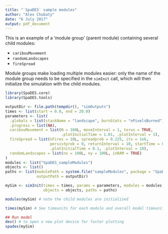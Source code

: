 ---
title: "`SpaDES` sample modules"
author: "Alex Chubaty"
date: "6 July 2017"
output: pdf_document
---

This is an example of a 'module group' (parent module) containing several child modules:

- `caribouMovement`
- `randomLandscapes`
- `fireSpread`

Module groups make loading multiple modules easier: only the name of the module group needs to be specified in the `simInit` call, which will then initialize the simulation with the child modules.

```{r module-group-init, eval=FALSE}
library(SpaDES.core)
library(SpaDES.tools)

outputDir <- file.path(tempdir(), "simOutputs")
times <- list(start = 0.0, end = 20.0)
parameters <- list(
  .globals = list(stackName = "landscape", burnStats = "nPixelsBurned"),
  .progress = list(NA),
  caribouMovement = list(N = 100L, moveInterval = 1, torus = TRUE,
                         .plotInitialTime = 1.01, .plotInterval = 1),
  fireSpread = list(nFires = 10L, spreadprob = 0.225, its = 1e6,
                    persistprob = 0, returnInterval = 10, startTime = 0,
                    .plotInitialTime = 0.1, .plotInterval = 10),
  randomLandscapes = list(nx = 100L, ny = 100L, inRAM = TRUE)
)
modules <- list("SpaDES_sampleModules")
objects <- list()
paths <- list(modulePath = system.file("sampleModules", package = "SpaDES.core"),
              outputPath = outputDir)

mySim <- simInit(times = times, params = parameters, modules = modules,
                 objects = objects, paths = paths)

modules(mySim) # note the child modules are initialized

times(mySim) # See timeunits for each module and overall model timeunit

## Run model
dev() # to open a new plot device for faster plotting
spades(mySim)
```
